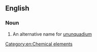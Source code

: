 ==English==

===Noun===
{{en-noun|head=[[eka-]][[lead]]|-}}

#  An alternative name for [[ununquadium]]

[[Category:en:Chemical elements]]